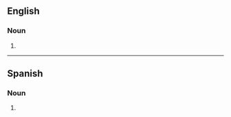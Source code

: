 ==English==

===Noun===
{{head|en|noun form}}

# {{plural of|diazepam|lang=en}}

----

==Spanish==

===Noun===
{{head|es|noun form|g=m-p}}

# {{plural of|diazepam|lang=es}}
